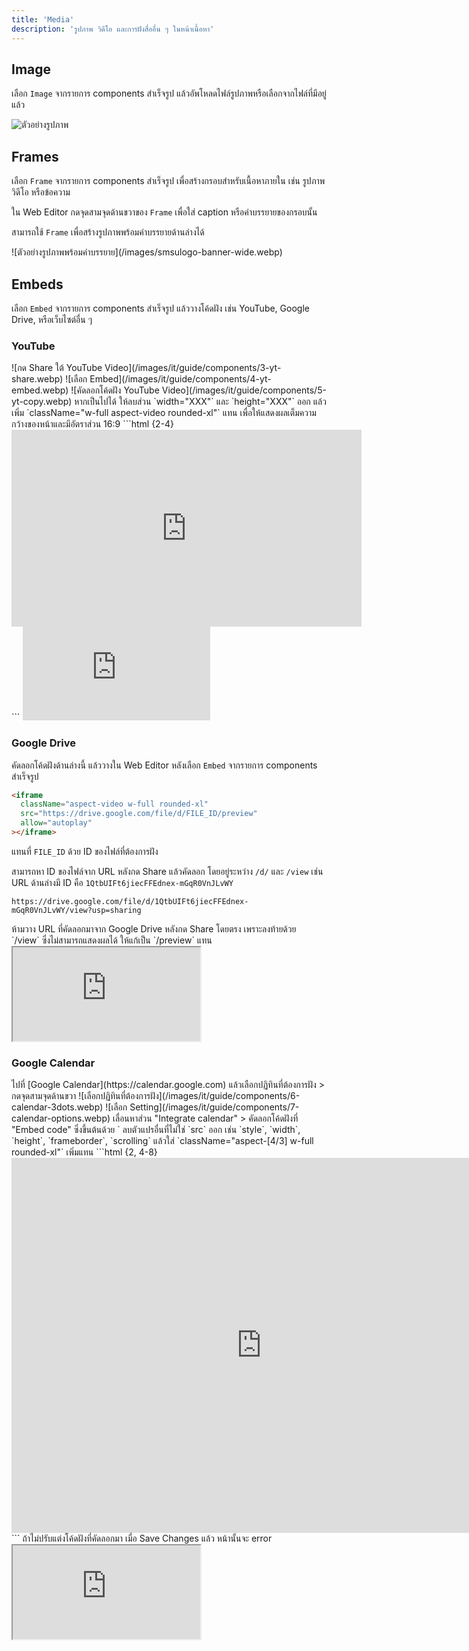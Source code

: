 ```yaml
---
title: 'Media'
description: 'รูปภาพ วิดีโอ และการฝังสื่ออื่น ๆ ในหน้าเนื้อหา'
---
```


## Image

เลือก `Image` จากรายการ components สำเร็จรูป แล้วอัพโหลดไฟล์รูปภาพหรือเลือกจากไฟล์ที่มีอยู่แล้ว

![ตัวอย่างรูปภาพ](/images/smsulogo-banner-wide.webp)

## Frames

เลือก `Frame` จากรายการ components สำเร็จรูป เพื่อสร้างกรอบสำหรับเนื้อหาภายใน เช่น รูปภาพ วิดีโอ หรือข้อความ

ใน Web Editor กดจุดสามจุดด้านขวาของ `Frame` เพื่อใส่ caption หรือคำบรรยายของกรอบนั้น

<Tip>สามารถใช้ `Frame` เพื่อสร้างรูปภาพพร้อมคำบรรยายด้านล่างได้</Tip>

<Frame caption="ตัวอย่างรูปภาพพร้อมคำบรรยายด้านล่าง">
  ![ตัวอย่างรูปภาพพร้อมคำบรรยาย](/images/smsulogo-banner-wide.webp)
</Frame>

## Embeds

เลือก `Embed` จากรายการ components สำเร็จรูป แล้ววางโค้ดฝัง เช่น YouTube, Google Drive, หรือเว็บไซต์อื่น ๆ

### YouTube

<Steps>
  <Step title="กด Share ใต้วิดีโอที่ต้องการฝัง">
    ![กด Share ใต้ YouTube Video](/images/it/guide/components/3-yt-share.webp)
  </Step>
  <Step title="เลือก Embed">![เลือก Embed](/images/it/guide/components/4-yt-embed.webp)</Step>
  <Step title="คัดลอกโค้ดฝัง">
    ![คัดลอกโค้ดฝัง YouTube Video](/images/it/guide/components/5-yt-copy.webp)
  </Step>
  <Step title="วางโค้ดฝังหลังเลือก Embed ใน Web Editor">
    หากเป็นไปได้ ให้ลบส่วน `width="XXX"` และ `height="XXX"` ออก แล้วเพิ่ม `className="w-full aspect-video rounded-xl"` แทน
    เพื่อให้แสดงผลเต็มความกว้างของหน้าและมีอัตราส่วน 16:9
    ```html {2-4}
    <iframe
      className="w-full aspect-video rounded-xl"
      width="560"    <--- ลบออก
      height="315"   <--- ลบออก
      src="https://www.youtube.com/embed/tAIzWTdYr3M?si=m05AcjiJheZz957w"
      title="YouTube video player"
      frameborder="0"
      allow="accelerometer; autoplay; clipboard-write; encrypted-media; gyroscope; picture-in-picture; web-share"
      referrerpolicy="strict-origin-when-cross-origin"
      allowfullscreen
    ></iframe>
    ```
  </Step>
  <Step title="หลังกด Save Changes จะได้ผลลัพธ์ดังตัวอย่างนี้">
    <iframe
      className="w-full aspect-video rounded-xl"
      src="https://www.youtube.com/embed/o1Gzvgbvp68"
      title="YouTube video player"
      frameborder="0"
      allow="accelerometer; autoplay; clipboard-write; encrypted-media; gyroscope; picture-in-picture; web-share"
      referrerpolicy="strict-origin-when-cross-origin"
      allowfullscreen
    ></iframe>
  </Step>
</Steps>

### Google Drive

คัดลอกโค้ดฝังด้านล่างนี้ แล้ววางใน Web Editor หลังเลือก `Embed` จากรายการ components สำเร็จรูป

```html {3}
<iframe
  className="aspect-video w-full rounded-xl"
  src="https://drive.google.com/file/d/FILE_ID/preview"
  allow="autoplay"
></iframe>
```

แทนที่ `FILE_ID` ด้วย ID ของไฟล์ที่ต้องการฝัง

สามารถหา ID ของไฟล์จาก URL หลังกด Share แล้วคัดลอก โดยอยู่ระหว่าง `/d/` และ `/view` เช่น
URL ด้านล่างมี ID คือ `1QtbUIFt6jiecFFEdnex-mGqR0VnJLvWY`

```
https://drive.google.com/file/d/1QtbUIFt6jiecFFEdnex-mGqR0VnJLvWY/view?usp=sharing
```

<Warning>
  ห้ามวาง URL ที่คัดลอกมาจาก Google Drive หลังกด Share โดยตรง เพราะลงท้ายด้วย `/view`
  ซึ่งไม่สามารถแสดงผลได้ ให้แก้เป็น `/preview` แทน
</Warning>

<iframe
  className="aspect-video w-full rounded-xl"
  src="https://drive.google.com/file/d/1QtbUIFt6jiecFFEdnex-mGqR0VnJLvWY/preview"
  allow="autoplay"
></iframe>

### Google Calendar

<Steps>
  <Step title="กดจุดสามจุดด้านขวาของปฏิทินที่ต้องการฝัง">
    ไปที่ [Google Calendar](https://calendar.google.com) แล้วเลือกปฏิทินที่ต้องการฝัง >
    กดจุดสามจุดด้านขวา
    ![เลือกปฏิทินที่ต้องการฝัง](/images/it/guide/components/6-calendar-3dots.webp)
  </Step>
  <Step title="เลือก Setting">
    ![เลือก Setting](/images/it/guide/components/7-calendar-options.webp)
  </Step>
  <Step title="คัดลอกโค้ดฝัง">
    เลื่อนหาส่วน "Integrate calendar" >
    คัดลอกโค้ดฝังที่ "Embed code" ซึ่งขึ้นต้นด้วย `<iframe` แล้ววางใน Web Editor หลังเลือก `Embed`
    ![คัดลอกโค้ดฝัง Google Calendar](/images/it/guide/components/8-calendar-embedcode.webp)
  </Step>
  <Step title="ปรับแต่งโค้ดฝัง">
    ลบตัวแปรอื่นที่ไม่ใช่ `src` ออก เช่น `style`, `width`, `height`, `frameborder`, `scrolling` แล้วใส่ `className="aspect-[4/3] w-full rounded-xl"` เพิ่มแทน
    ```html {2, 4-8}
    <iframe
      className="aspect-[4/3] w-full rounded-xl"
      src="https://calendar.google.com/calendar/embed?src=c_73cc5a382031b63dbbcb857f622dac18632dfff5de367e8827a836e042b7ec64%40group.calendar.google.com&ctz=Asia%2FBangkok"
      style="border: 0" <--- ลบออก
      width="800"       <--- ลบออก
      height="600"      <--- ลบออก
      frameborder="0"   <--- ลบออก
      scrolling="no"    <--- ลบออก
    ></iframe>
    ```
    <Warning>
      ถ้าไม่ปรับแต่งโค้ดฝังที่คัดลอกมา เมื่อ Save Changes แล้ว หน้านั้นจะ error
    </Warning>
  </Step>
  <Step title="กด Save Changes จะได้ผลลัพธ์ดังตัวอย่างนี้">
    <iframe
      className="aspect-[4/3] w-full rounded-xl"
      src="https://calendar.google.com/calendar/embed?src=c_73cc5a382031b63dbbcb857f622dac18632dfff5de367e8827a836e042b7ec64%40group.calendar.google.com&ctz=Asia%2FBangkok"
    ></iframe>
  </Step>
</Steps>

